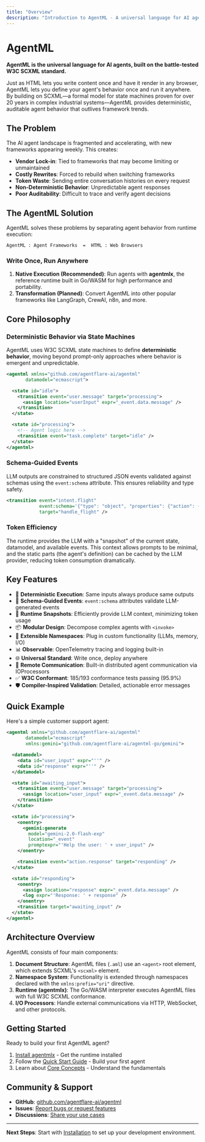 ```yaml
---
title: "Overview"
description: "Introduction to AgentML - A universal language for AI agents built on W3C SCXML"
---
```


# AgentML

**AgentML is the universal language for AI agents, built on the battle-tested W3C SCXML standard.**

Just as HTML lets you write content once and have it render in any browser, AgentML lets you define your agent's behavior once and run it anywhere. By building on SCXML—a formal model for state machines proven for over 20 years in complex industrial systems—AgentML provides deterministic, auditable agent behavior that outlives framework trends.

## The Problem

The AI agent landscape is fragmented and accelerating, with new frameworks appearing weekly. This creates:

- **Vendor Lock-in**: Tied to frameworks that may become limiting or unmaintained
- **Costly Rewrites**: Forced to rebuild when switching frameworks
- **Token Waste**: Sending entire conversation histories on every request
- **Non-Deterministic Behavior**: Unpredictable agent responses
- **Poor Auditability**: Difficult to trace and verify agent decisions

## The AgentML Solution

AgentML solves these problems by separating agent behavior from runtime execution:

```
AgentML : Agent Frameworks  =  HTML : Web Browsers
```

### Write Once, Run Anywhere

1. **Native Execution (Recommended)**: Run agents with **agentmlx**, the reference runtime built in Go/WASM for high performance and portability.
2. **Transformation (Planned)**: Convert AgentML into other popular frameworks like LangGraph, CrewAI, n8n, and more.

## Core Philosophy

### Deterministic Behavior via State Machines

AgentML uses W3C SCXML state machines to define **deterministic behavior**, moving beyond prompt-only approaches where behavior is emergent and unpredictable.

```xml
<agentml xmlns="github.com/agentflare-ai/agentml"
       datamodel="ecmascript">

  <state id="idle">
    <transition event="user.message" target="processing">
      <assign location="userInput" expr="_event.data.message" />
    </transition>
  </state>

  <state id="processing">
    <!-- Agent logic here -->
    <transition event="task.complete" target="idle" />
  </state>
</agentml>
```

### Schema-Guided Events

LLM outputs are constrained to structured JSON events validated against schemas using the `event:schema` attribute. This ensures reliability and type safety.

```xml
<transition event="intent.flight"
            event:schema='{"type": "object", "properties": {"action": {"type": "string", "enum": ["search", "book", "cancel"]}}}'
            target="handle_flight" />
```

### Token Efficiency

The runtime provides the LLM with a "snapshot" of the current state, datamodel, and available events. This context allows prompts to be minimal, and the static parts (the agent's definition) can be cached by the LLM provider, reducing token consumption dramatically.

## Key Features

- 🎯 **Deterministic Execution**: Same inputs always produce same outputs
- 📝 **Schema-Guided Events**: `event:schema` attributes validate LLM-generated events
- 🔄 **Runtime Snapshots**: Efficiently provide LLM context, minimizing token usage
- 📦 **Modular Design**: Decompose complex agents with `<invoke>`
- 🔌 **Extensible Namespaces**: Plug in custom functionality (LLMs, memory, I/O)
- 📊 **Observable**: OpenTelemetry tracing and logging built-in
- 🌐 **Universal Standard**: Write once, deploy anywhere
- 🔗 **Remote Communication**: Built-in distributed agent communication via IOProcessors
- ✅ **W3C Conformant**: 185/193 conformance tests passing (95.9%)
- 🛡️ **Compiler-Inspired Validation**: Detailed, actionable error messages

## Quick Example

Here's a simple customer support agent:

```xml
<agentml xmlns="github.com/agentflare-ai/agentml"
       datamodel="ecmascript"
       xmlns:gemini="github.com/agentflare-ai/agentml-go/gemini">

  <datamodel>
    <data id="user_input" expr="''" />
    <data id="response" expr="''" />
  </datamodel>

  <state id="awaiting_input">
    <transition event="user.message" target="processing">
      <assign location="user_input" expr="_event.data.message" />
    </transition>
  </state>

  <state id="processing">
    <onentry>
      <gemini:generate
        model="gemini-2.0-flash-exp"
        location="_event"
        promptexpr="'Help the user: ' + user_input" />
    </onentry>

    <transition event="action.response" target="responding" />
  </state>

  <state id="responding">
    <onentry>
      <assign location="response" expr="_event.data.message" />
      <log expr="'Response: ' + response" />
    </onentry>
    <transition target="awaiting_input" />
  </state>
</agentml>
```

## Architecture Overview

AgentML consists of four main components:

1. **Document Structure**: AgentML files (`.aml`) use an `<agent>` root element, which extends SCXML's `<scxml>` element.
2. **Namespace System**: Functionality is extended through namespaces declared with the `xmlns:prefix="uri"` directive.
3. **Runtime (agentmlx)**: The Go/WASM interpreter executes AgentML files with full W3C SCXML conformance.
4. **I/O Processors**: Handle external communications via HTTP, WebSocket, and other protocols.

## Getting Started

Ready to build your first AgentML agent?

1. [Install agentmlx](/installation) - Get the runtime installed
2. Follow the [Quick Start Guide](/quick-start) - Build your first agent
3. Learn about [Core Concepts](/concepts/event-driven-llm) - Understand the fundamentals

## Community & Support

- **GitHub**: [github.com/agentflare-ai/agentml](https://github.com/agentflare-ai/agentml)
- **Issues**: [Report bugs or request features](https://github.com/agentflare-ai/agentml/issues)
- **Discussions**: [Share your use cases](https://github.com/agentflare-ai/agentml/discussions)

---

**Next Steps**: Start with [Installation](/installation) to set up your development environment.
